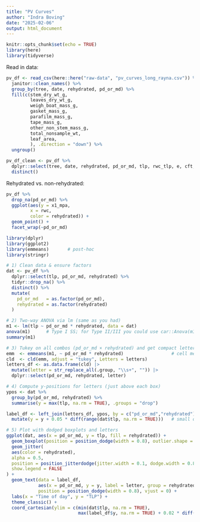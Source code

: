 ```yaml
---
title: "PV Curves"
author: "Indra Boving"
date: "2025-02-06"
output: html_document
---
```


```r
knitr::opts_chunk$set(echo = TRUE)
library(here)
library(tidyverse)
```

Read in data:

```r
pv_df <- read_csv(here::here("raw-data", "pv_curves_long_rayna.csv")) %>% 
  janitor::clean_names() %>% 
  group_by(tree, date, rehydrated, pd_or_md) %>% 
  fill(c(stem_dry_wt_g, 
         leaves_dry_wt_g,
         weigh_boat_mass_g,
         gasket_mass_g,
         parafilm_mass_g,
         tape_mass_g,
         other_non_stem_mass_g,
         total_nonsample_wt,
         leaf_area,
         ), .direction = "down") %>% 
  ungroup()

pv_df_clean <- pv_df %>% 
  dplyr::select(tree, date, rehydrated, pd_or_md, tlp, rwc_tlp, e, cft, ctlp, cft_2, leaf_area) %>% 
  distinct()
```

Rehydrated vs. non-rehydrated: 

```r
pv_df %>% 
  drop_na(pd_or_md) %>% 
  ggplot(aes(y = x1_mpa,
         x = rwc,
         color = rehydrated)) +
  geom_point() +
  facet_wrap(~pd_or_md)
```


```r
library(dplyr)
library(ggplot2)
library(emmeans)       # post-hoc
library(stringr)

# 1) Clean data & ensure factors
dat <- pv_df %>%
  dplyr::select(tlp, pd_or_md, rehydrated) %>%
  tidyr::drop_na() %>%
  distinct() %>% 
  mutate(
    pd_or_md   = as.factor(pd_or_md),
    rehydrated = as.factor(rehydrated)
  )

# 2) Two-way ANOVA via lm (same as you had)
m1 <- lm(tlp ~ pd_or_md * rehydrated, data = dat)
anova(m1)      # Type I SS; for Type II/III you could use car::Anova(m1, type=2/3)
summary(m1)

# 3) Tukey on all combos (pd_or_md × rehydrated) and get compact letter display
emm  <- emmeans(m1, ~ pd_or_md * rehydrated)                  # cell means
cld  <- cld(emm, adjust = "tukey", Letters = letters)
letters_df <- as.data.frame(cld) |>
  mutate(letter = str_replace_all(.group, "\\s+", "")) |>
  dplyr::select(pd_or_md, rehydrated, letter)

# 4) Compute y-positions for letters (just above each box)
ypos <- dat %>%
  group_by(pd_or_md, rehydrated) %>%
  summarise(y = max(tlp, na.rm = TRUE), .groups = "drop")

label_df <- left_join(letters_df, ypos, by = c("pd_or_md","rehydrated")) %>%
  mutate(y = y + 0.05 * diff(range(dat$tlp, na.rm = TRUE)))   # small offset

# 5) Plot with dodged boxplots and letters
ggplot(dat, aes(x = pd_or_md, y = tlp, fill = rehydrated)) +
  geom_boxplot(position = position_dodge(width = 0.8), outlier.shape = NA) +
  geom_jitter(
  aes(color = rehydrated),
  alpha = 0.5,
  position = position_jitterdodge(jitter.width = 0.1, dodge.width = 0.8),
  show.legend = FALSE
) +
  geom_text(data = label_df,
            aes(x = pd_or_md, y = y, label = letter, group = rehydrated),
            position = position_dodge(width = 0.8), vjust = 0) +
  labs(x = "Time of day", y = "TLP") +
  theme_classic() +
  coord_cartesian(ylim = c(min(dat$tlp, na.rm = TRUE),
                           max(label_df$y, na.rm = TRUE) + 0.02 * diff(range(dat$tlp, na.rm = TRUE))))

```